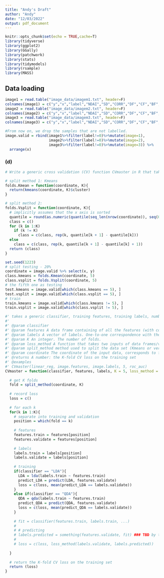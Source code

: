 ```yaml
---
title: "Andy's Draft"
author: "Andy"
date: "12/03/2022"
output: pdf_document
---
```


```r
knitr::opts_chunk$set(echo = TRUE,cache=T)
library(tidyverse)
library(ggplot2)
library(GGally)
library(patchwork)
library(stats)
library(tidymodels)
library(rsample)
library(MASS)
```

## Data loading
```r
image1 = read.table("image_data/imagem1.txt", header=F)
colnames(image1) = c("y","x","label","NDAI","SD","CORR","DF","CF","BF","AF","AN")
image2 = read.table("image_data/imagem2.txt", header=F)
colnames(image2) = c("y","x","label","NDAI","SD","CORR","DF","CF","BF","AF","AN")
image3 = read.table("image_data/imagem3.txt", header=F)
colnames(image3) = c("y","x","label","NDAI","SD","CORR","DF","CF","BF","AF","AN")
```

```r
#From now on, we drop the samples that are not labelled.
image.valid = rbind(image1%>%filter(label!=0)%>%mutate(image=1),
                    image2%>%filter(label!=0)%>%mutate(image=2),
                    image3%>%filter(label!=0)%>%mutate(image=3)) %>%
  arrange(x)
```

### (d)

```r
# Write a generic cross validation (CV) function CVmaster in R that takes a generic classifier, training features, training labels, number of folds K and a loss function (at least classification accuracy should be there) as inputs and outputs the K-fold CV loss on the training set. Please remember to put it in your github folder in Section 5.

# split method 1: Kmeans
folds.Kmean = function(coordinate, K){
  return(kmeans(coordinate, K)$cluster)
}

# split method 2: 
folds.Vsplit = function(coordinate, K){
  # implicitly assumes that the x axis is sorted
  quantile = round(as.numeric(quantile(seq_len(nrow(coordinate)), seq(0, 1, 1/K))))
  class = c()
  for (k in 1:K)
    if (k != K)
      class = c(class, rep(k, quantile[k + 1] - quantile[k]))
  else
    class = c(class, rep(k, quantile[k + 1] - quantile[k] + 1))
  return (class)
}
```


```r
set.seed(1223)
# split testing - 20%
coordinate = image.valid %>% select(x, y)
class.kmeans = folds.Kmean(coordinate, 5)
class.vsplit = folds.Vsplit(coordinate, 5)
# the fifth one as testing
test.kmeans = image.valid[which(class.kmeans == 5), ]
test.vsplit = image.valid[which(class.vsplit == 5), ]
# train
train.kmeans = image.valid[which(class.kmeans != 5), ]
train.vsplit = image.valid[which(class.vsplit != 5), ]
```

```r
#' takes a generic classifier, training features, training labels, number of folds K and a loss function and output the K-fold CV loss on the training set
#' 
#' @param classifier 
#' @param features A data frame containing of all the features (with column names). 
#' @param labels A vector of labels. One-to-one correspondence with the features
#' @param K An integer. The number of folds.
#' @param loss_method A function that takes two inputs of data frames/vectors (classified labels and predicted labels)
#' @param split_method method used to split the data set (Kmeans or vertical split)
#' @param coordinate The coordinate of the input data, corresponds to features and labels
#' @returns A number: the K-fold CV loss on the training set
#' @examples
#' CVmaster(linear_reg, image.features, image.labels, 5, roc_auc)
CVmaster = function(classifier, features, labels, K = 5, loss_method = NULL, split_method, coordinate){
  
  # get K folds
  fold = split_method(coordinate, K)
  
  # record loss
  loss = c()
  
  # for each k
  for(k in 1:K){
    # separate into training and validation
    position = which(fold == k)
    
    # features
    features.train = features[position]
    features.validate = features[position]
    
    # labels
    labels.train = labels[position]
    labels.validate = labels[position]
    
    # training
    if(classifier == "LDA"){
      LDA = lda(labels.train ~ features.train)
      predict_LDA = predict(LDA, features.validate)
      loss = c(loss, mean(predict_LDA == labels.validate))
    }
    else if(classifier == "QDA"){
      QDA = qda(labels.train ~ features.train)
      predict_QDA = predict(QDA, features.validate)
      loss = c(loss, mean(predict_QDA == labels.validate))
    }
    
    # fit = classifier(features.train, labels.train, ...)
    # 
    # # predicting
    # labels.predicted = something(features.validate, fit) ### TBD by the exact function
    # 
    # loss = c(loss, loss_method(labels.validate, labels.predicted))
    
  }
  
  # return the K-fold CV loss on the training set
  return (loss)
}
```


<!-- Rubbish attempts for tidymodel - decide not to use -->
<!-- ```{r} -->
<!-- temp = image1.valid %>% -->
<!--   filter(x < quantile(image1.valid$x, 0.01)) -->
<!-- temp2 = image1.valid %>% -->
<!--   filter(x < quantile(image1.valid$x, 0.02)) %>% -->
<!--   filter(x > quantile(image1.valid$x, 0.01)) -->
<!-- ``` -->

<!-- ```{r} -->
<!-- ind = list(analysis = seq(nrow(temp)), assessment = nrow(temp) + seq(nrow(temp2))) -->
<!-- b = make_splits(ind, rbind(temp, temp2)) -->
<!-- ``` -->

<!-- ```{r} -->
<!-- new_rset(b, id = as_tibble(data.frame(id = c("Fold1", "Fold2")))) -->
<!-- ``` -->

















